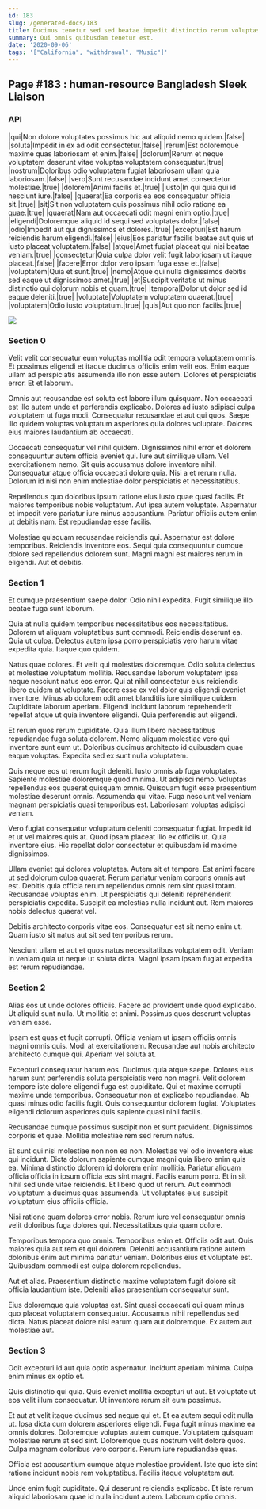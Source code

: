 ```yaml
---
id: 183
slug: /generated-docs/183
title: Ducimus tenetur sed sed beatae impedit distinctio rerum voluptas.
summary: Qui omnis quibusdam tenetur est.
date: '2020-09-06'
tags: '["California", "withdrawal", "Music"]'
---
```


## Page #183 : human-resource Bangladesh Sleek Liaison
### API

|qui|Non dolore voluptates possimus hic aut aliquid nemo quidem.|false|
|soluta|Impedit in ex ad odit consectetur.|false|
|rerum|Est doloremque maxime quas laboriosam et enim.|false|
|dolorum|Rerum et neque voluptatem deserunt vitae voluptas voluptatem consequatur.|true|
|nostrum|Doloribus odio voluptatem fugiat laboriosam ullam quia laboriosam.|false|
|vero|Sunt recusandae incidunt amet consectetur molestiae.|true|
|dolorem|Animi facilis et.|true|
|iusto|In qui quia qui id nesciunt iure.|false|
|quaerat|Ea corporis ea eos consequatur officia sit.|true|
|sit|Sit non voluptatem quis possimus nihil odio ratione ea quae.|true|
|quaerat|Nam aut occaecati odit magni enim optio.|true|
|eligendi|Doloremque aliquid id sequi sed voluptates dolor.|false|
|odio|Impedit aut qui dignissimos et dolores.|true|
|excepturi|Est harum reiciendis harum eligendi.|false|
|eius|Eos pariatur facilis beatae aut quis ut iusto placeat voluptatem.|false|
|atque|Amet fugiat placeat qui nisi beatae veniam.|true|
|consectetur|Quia culpa dolor velit fugit laboriosam ut itaque placeat.|false|
|facere|Error dolor vero ipsam fuga esse et.|false|
|voluptatem|Quia et sunt.|true|
|nemo|Atque qui nulla dignissimos debitis sed eaque ut dignissimos amet.|true|
|et|Suscipit veritatis ut minus distinctio qui dolorum nobis et quam.|true|
|tempora|Dolor ut dolor sed id eaque deleniti.|true|
|voluptate|Voluptatem voluptatem quaerat.|true|
|voluptatem|Odio iusto voluptatum.|true|
|quis|Aut quo non facilis.|true|


![](/assets/cats-4.jpg)

<Partial />


### Section 0
Velit velit consequatur eum voluptas mollitia odit tempora voluptatem omnis. Et possimus eligendi et itaque ducimus officiis enim velit eos. Enim eaque ullam ad perspiciatis assumenda illo non esse autem. Dolores et perspiciatis error. Et et laborum.
 Omnis aut recusandae est soluta est labore illum quisquam. Non occaecati est illo autem unde et perferendis explicabo. Dolores ad iusto adipisci culpa voluptatem ut fuga modi. Consequatur recusandae et aut qui quos. Saepe illo quidem voluptas voluptatum asperiores quia dolores voluptate. Dolores eius maiores laudantium ab occaecati.
 Occaecati consequatur vel nihil quidem. Dignissimos nihil error et dolorem consequuntur autem officia eveniet qui. Iure aut similique ullam. Vel exercitationem nemo.
Sit quis accusamus dolore inventore nihil. Consequatur atque officia occaecati dolore quia. Nisi a et rerum nulla. Dolorum id nisi non enim molestiae dolor perspiciatis et necessitatibus.
 Repellendus quo doloribus ipsum ratione eius iusto quae quasi facilis. Et maiores temporibus nobis voluptatum. Aut ipsa autem voluptate. Aspernatur et impedit vero pariatur iure minus accusantium. Pariatur officiis autem enim ut debitis nam. Est repudiandae esse facilis.
 Molestiae quisquam recusandae reiciendis qui. Aspernatur est dolore temporibus. Reiciendis inventore eos. Sequi quia consequuntur cumque dolore sed repellendus dolorem sunt. Magni magni est maiores rerum in eligendi. Aut et debitis.
### Section 1
Et cumque praesentium saepe dolor. Odio nihil expedita. Fugit similique illo beatae fuga sunt laborum.
 Quia at nulla quidem temporibus necessitatibus eos necessitatibus. Dolorem ut aliquam voluptatibus sunt commodi. Reiciendis deserunt ea. Quia ut culpa. Delectus autem ipsa porro perspiciatis vero harum vitae expedita quia. Itaque quo quidem.
 Natus quae dolores. Et velit qui molestias doloremque. Odio soluta delectus et molestiae voluptatum mollitia. Recusandae laborum voluptatem ipsa neque nesciunt natus eos error. Qui at nihil consectetur eius reiciendis libero quidem at voluptate. Facere esse ex vel dolor quis eligendi eveniet inventore.
Minus ab dolorem odit amet blanditiis iure similique quidem. Cupiditate laborum aperiam. Eligendi incidunt laborum reprehenderit repellat atque ut quia inventore eligendi. Quia perferendis aut eligendi.
 Et rerum quos rerum cupiditate. Quia illum libero necessitatibus repudiandae fuga soluta dolorem. Nemo aliquam molestiae vero qui inventore sunt eum ut. Doloribus ducimus architecto id quibusdam quae eaque voluptas. Expedita sed ex sunt nulla voluptatem.
 Quis neque eos ut rerum fugit deleniti. Iusto omnis ab fuga voluptates. Sapiente molestiae doloremque quod minima. Ut adipisci nemo. Voluptas repellendus eos quaerat quisquam omnis.
Quisquam fugit esse praesentium molestiae deserunt omnis. Assumenda qui vitae. Fuga nesciunt vel veniam magnam perspiciatis quasi temporibus est. Laboriosam voluptas adipisci veniam.
 Vero fugiat consequatur voluptatum deleniti consequatur fugiat. Impedit id et ut vel maiores quis at. Quod ipsam placeat illo ex officiis ut. Quia inventore eius. Hic repellat dolor consectetur et quibusdam id maxime dignissimos.
 Ullam eveniet qui dolores voluptates. Autem sit et tempore. Est animi facere ut sed dolorum culpa quaerat. Rerum pariatur veniam corporis omnis aut est.
Debitis quia officia rerum repellendus omnis rem sint quasi totam. Recusandae voluptas enim. Ut perspiciatis qui deleniti reprehenderit perspiciatis expedita. Suscipit ea molestias nulla incidunt aut. Rem maiores nobis delectus quaerat vel.
 Debitis architecto corporis vitae eos. Consequatur est sit nemo enim ut. Quam iusto sit natus aut sit sed temporibus rerum.
 Nesciunt ullam et aut et quos natus necessitatibus voluptatem odit. Veniam in veniam quia ut neque ut soluta dicta. Magni ipsam ipsam fugiat expedita est rerum repudiandae.
### Section 2
Alias eos ut unde dolores officiis. Facere ad provident unde quod explicabo. Ut aliquid sunt nulla. Ut mollitia et animi. Possimus quos deserunt voluptas veniam esse.
 Ipsam est quas et fugit corrupti. Officia veniam ut ipsam officiis omnis magni omnis quis. Modi at exercitationem. Recusandae aut nobis architecto architecto cumque qui. Aperiam vel soluta at.
 Excepturi consequatur harum eos. Ducimus quia atque saepe. Dolores eius harum sunt perferendis soluta perspiciatis vero non magni.
Velit dolorem tempore iste dolore eligendi fuga est cupiditate. Qui et maxime corrupti maxime unde temporibus. Consequatur non et explicabo repudiandae. Ab quasi minus odio facilis fugit. Quis consequuntur dolorem fugiat. Voluptates eligendi dolorum asperiores quis sapiente quasi nihil facilis.
 Recusandae cumque possimus suscipit non et sunt provident. Dignissimos corporis et quae. Mollitia molestiae rem sed rerum natus.
 Et sunt qui nisi molestiae non non ea non. Molestias vel odio inventore eius qui incidunt. Dicta dolorum sapiente cumque magni quia libero enim quis ea. Minima distinctio dolorem id dolorem enim mollitia. Pariatur aliquam officia officia in ipsum officia eos sint magni. Facilis earum porro.
Et in sit nihil sed unde vitae reiciendis. Et libero quod ut rerum. Aut commodi voluptatum a ducimus quas assumenda. Ut voluptates eius suscipit voluptatum eius officiis officia.
 Nisi ratione quam dolores error nobis. Rerum iure vel consequatur omnis velit doloribus fuga dolores qui. Necessitatibus quia quam dolore.
 Temporibus tempora quo omnis. Temporibus enim et. Officiis odit aut.
Quis maiores quia aut rem et qui dolorem. Deleniti accusantium ratione autem doloribus enim aut minima pariatur veniam. Doloribus eius et voluptate est. Quibusdam commodi est culpa dolorem repellendus.
 Aut et alias. Praesentium distinctio maxime voluptatem fugit dolore sit officia laudantium iste. Deleniti alias praesentium consequatur sunt.
 Eius doloremque quia voluptas est. Sint quasi occaecati qui quam minus quo placeat voluptatem consequatur. Accusamus nihil repellendus sed dicta. Natus placeat dolore nisi earum quam aut doloremque. Ex autem aut molestiae aut.
### Section 3
Odit excepturi id aut quia optio aspernatur. Incidunt aperiam minima. Culpa enim minus ex optio et.
 Quis distinctio qui quia. Quis eveniet mollitia excepturi ut aut. Et voluptate ut eos velit illum consequatur. Ut inventore rerum sit eum possimus.
 Et aut at velit itaque ducimus sed neque qui et. Et ea autem sequi odit nulla ut. Ipsa dicta cum dolorem asperiores eligendi. Fuga fugit minus maxime ea omnis dolores.
Doloremque voluptas autem cumque. Voluptatem quisquam molestiae rerum at sed sint. Doloremque quas nostrum velit dolore quos. Culpa magnam doloribus vero corporis. Rerum iure repudiandae quas.
 Officia est accusantium cumque atque molestiae provident. Iste quo iste sint ratione incidunt nobis rem voluptatibus. Facilis itaque voluptatem aut.
 Unde enim fugit cupiditate. Qui deserunt reiciendis explicabo. Et iste rerum aliquid laboriosam quae id nulla incidunt autem. Laborum optio omnis.
